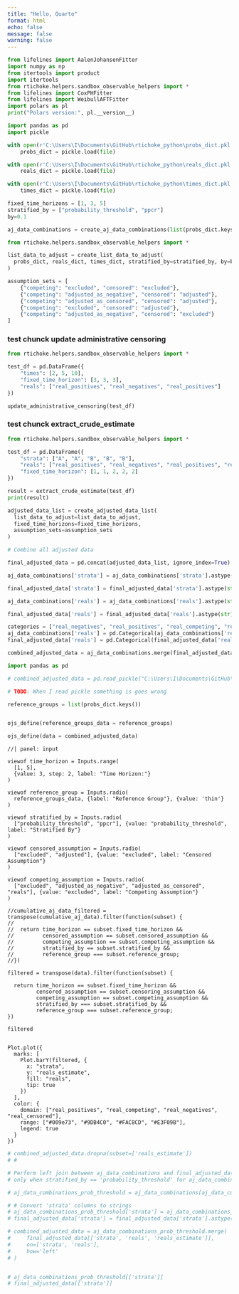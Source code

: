 ```yaml
---
title: "Hello, Quarto"
format: html
echo: false
message: false
warning: false
---
```


```python
from lifelines import AalenJohansenFitter
import numpy as np
from itertools import product
import itertools
from rtichoke.helpers.sandbox_observable_helpers import *
from lifelines import CoxPHFitter
from lifelines import WeibullAFTFitter
import polars as pl
print("Polars version:", pl.__version__)

import pandas as pd
import pickle  

with open(r'C:\Users\I\Documents\GitHub\rtichoke_python\probs_dict.pkl', 'rb') as file:
    probs_dict = pickle.load(file)

with open(r'C:\Users\I\Documents\GitHub\rtichoke_python\reals_dict.pkl', 'rb') as file:
    reals_dict = pickle.load(file)

with open(r'C:\Users\I\Documents\GitHub\rtichoke_python\times_dict.pkl', 'rb') as file:
    times_dict = pickle.load(file)


```


```python


fixed_time_horizons = [1, 3, 5]
stratified_by = ["probability_threshold", "ppcr"]
by=0.1

aj_data_combinations = create_aj_data_combinations(list(probs_dict.keys()), fixed_time_horizons, stratified_by, by)

```



```python

from rtichoke.helpers.sandbox_observable_helpers import *

list_data_to_adjust = create_list_data_to_adjust(
  probs_dict, reals_dict, times_dict, stratified_by=stratified_by, by=by
)

assumption_sets = [
    {"competing": "excluded", "censored": "excluded"},
    {"competing": "adjusted_as_negative", "censored": "adjusted"},
    {"competing": "adjusted_as_censored", "censored": "adjusted"},
    {"competing": "excluded", "censored": "adjusted"},
    {"competing": "adjusted_as_negative", "censored": "excluded"}
]

```

### test chunck update administrative censoring

```python

from rtichoke.helpers.sandbox_observable_helpers import *

test_df = pd.DataFrame({
    "times": [2, 5, 10],
    "fixed_time_horizon": [3, 3, 3],
    "reals": ["real_positives", "real_negatives", "real_positives"]
})

update_administrative_censoring(test_df)

```


### test chunck extract_crude_estimate

```python

from rtichoke.helpers.sandbox_observable_helpers import *

test_df = pd.DataFrame({
    "strata": ["A", "A", "B", "B", "B"],
    "reals": ["real_positives", "real_negatives", "real_positives", "real_negatives", "real_censored"],
    "fixed_time_horizon": [1, 1, 2, 2, 2]
})

result = extract_crude_estimate(test_df)
print(result)

```


```python

adjusted_data_list = create_adjusted_data_list(
  list_data_to_adjust=list_data_to_adjust,
  fixed_time_horizons=fixed_time_horizons,
  assumption_sets=assumption_sets
)


```

```python
# Combine all adjusted data

final_adjusted_data = pd.concat(adjusted_data_list, ignore_index=True)

aj_data_combinations['strata'] = aj_data_combinations['strata'].astype(str)

final_adjusted_data['strata'] = final_adjusted_data['strata'].astype(str)

aj_data_combinations['reals'] = aj_data_combinations['reals'].astype(str)

final_adjusted_data['reals'] = final_adjusted_data['reals'].astype(str)

categories = ["real_negatives", "real_positives", "real_competing", "real_censored"]
aj_data_combinations['reals'] = pd.Categorical(aj_data_combinations['reals'], categories=categories, ordered=True)
final_adjusted_data['reals'] = pd.Categorical(final_adjusted_data['reals'], categories=categories, ordered=True)

combined_adjusted_data = aj_data_combinations.merge(final_adjusted_data, on=["reference_group", "fixed_time_horizon", "censoring_assumption", "competing_assumption", "reals", "strata"], how='left')

```

```python

import pandas as pd

# combined_adjusted_data = pd.read_pickle("C:\Users\I\Documents\GitHub\rtichoke_python\docs\combined_adjusted_data.pkl")

# TODO: When I read pickle something is goes wrong

reference_groups = list(probs_dict.keys())


ojs_define(reference_groups_data = reference_groups)

ojs_define(data = combined_adjusted_data)

```

```ojs

//| panel: input

viewof time_horizon = Inputs.range(
  [1, 5], 
  {value: 3, step: 2, label: "Time Horizon:"}
)

viewof reference_group = Inputs.radio(
  reference_groups_data, {label: "Reference Group"}, {value: 'thin'}
)

viewof stratified_by = Inputs.radio(
  ["probability_threshold", "ppcr"], {value: "probability_threshold", label: "Stratified By"}
)

viewof censored_assumption = Inputs.radio(
  ["excluded", "adjusted"], {value: "excluded", label: "Censored Assumption"}
)

viewof competing_assumption = Inputs.radio(
  ["excluded", "adjusted_as_negative", "adjusted_as_censored", "reals"], {value: "excluded", label: "Competing Assumption"}
)

```

```ojs

//cumulative_aj_data_filtered = transpose(cumulative_aj_data).filter(function(subset) {
//
//  return time_horizon == subset.fixed_time_horizon &&
//         censored_assumption == subset.censored_assumption &&
//         competing_assumption == subset.competing_assumption &&
//         stratified_by == subset.stratified_by && 
//         reference_group === subset.reference_group;
//})

filtered = transpose(data).filter(function(subset) {

  return time_horizon == subset.fixed_time_horizon &&
         censored_assumption == subset.censoring_assumption &&
         competing_assumption == subset.competing_assumption &&
         stratified_by === subset.stratified_by && 
         reference_group === subset.reference_group;
})

filtered


```

```ojs

  
Plot.plot({
  marks: [
    Plot.barY(filtered, { 
      x: "strata", 
      y: "reals_estimate", 
      fill: "reals", 
      tip: true 
    })
  ],
  color: {
    domain: ["real_positives", "real_competing", "real_negatives", "real_censored"], 
    range: ["#009e73", "#9DB4C0", "#FAC8CD", "#E3F09B"],
    legend: true
  }
})

``` 

```python

# combined_adjusted_data.dropna(subset=['reals_estimate'])
# # 

# Perform left join between aj_data_combinations and final_adjusted_data on 'strata' and 'reals_estimate'
# only when stratified_by == 'probability_threshold' for aj_data_combinations

# aj_data_combinations_prob_threshold = aj_data_combinations[aj_data_combinations['stratified_by'] == 'probability_threshold']

# # Convert 'strata' columns to strings
# aj_data_combinations_prob_threshold['strata'] = aj_data_combinations_prob_threshold['strata'].astype(str)
# final_adjusted_data['strata'] = final_adjusted_data['strata'].astype(str)

# combined_adjusted_data = aj_data_combinations_prob_threshold.merge(
#     final_adjusted_data[['strata', 'reals', 'reals_estimate']],
#     on=['strata', 'reals'],
#     how='left'
# )


# aj_data_combinations_prob_threshold[['strata']]
# final_adjusted_data[['strata']]
```